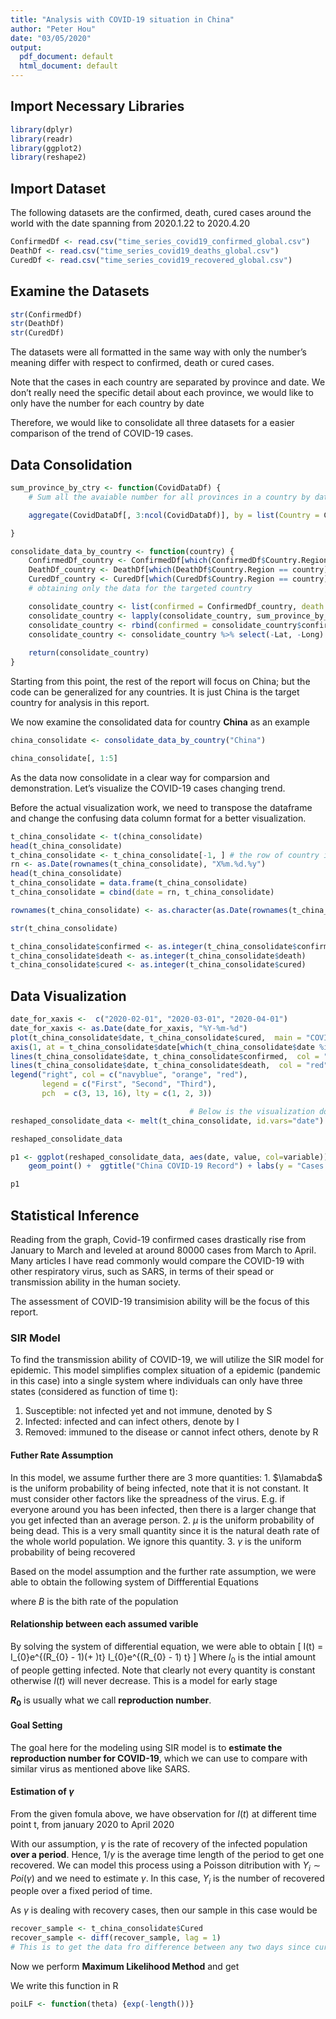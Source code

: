 ```yaml
---
title: "Analysis with COVID-19 situation in China"
author: "Peter Hou"
date: "03/05/2020"
output:
  pdf_document: default
  html_document: default
---
```


## Import Necessary Libraries

``` r
library(dplyr)
library(readr)
library(ggplot2)
library(reshape2)
```


## Import Dataset

The following datasets are the confirmed, death, cured cases around the world with the date spanning from 2020.1.22 to 2020.4.20

``` r
ConfirmedDf <- read.csv("time_series_covid19_confirmed_global.csv")
DeathDf <- read.csv("time_series_covid19_deaths_global.csv")
CuredDf <- read.csv("time_series_covid19_recovered_global.csv")
```

## Examine the Datasets

```r
str(ConfirmedDf)
str(DeathDf)
str(CuredDf) 
```
The datasets were all formatted in the same way with only the number's meaning differ with respect to confirmed, death or cured cases.

Note that the cases in each country are separated by province and date. We don't really need the specific detail about each province, we would like to only have the number for each country by date 

Therefore, we would like to consolidate all three datasets for a easier comparison of the trend of COVID-19 cases.

## Data Consolidation


``` r
sum_province_by_ctry <- function(CovidDataDf) {
    # Sum all the avaiable number for all provinces in a country by date. 

    aggregate(CovidDataDf[, 3:ncol(CovidDataDf)], by = list(Country = CovidDataDf$Country.Region), sum) # note we use 3:col(CovidDataDf) to only include numeircal columns

}

consolidate_data_by_country <- function(country) {
    ConfirmedDf_country <- ConfirmedDf[which(ConfirmedDf$Country.Region == country), ]
    DeathDf_country <- DeathDf[which(DeathDf$Country.Region == country), ]
    CuredDf_country <- CuredDf[which(CuredDf$Country.Region == country), ]
    # obtaining only the data for the targeted country

    consolidate_country <- list(confirmed = ConfirmedDf_country, death = DeathDf_country, cured = CuredDf_country)
    consolidate_country <- lapply(consolidate_country, sum_province_by_ctry)
    consolidate_country <- rbind(confirmed = consolidate_country$confirmed, death = consolidate_country$death, cured = consolidate_country$cured)
    consolidate_country <- consolidate_country %>% select(-Lat, -Long) # Lat and Long are used to mark the position of provinces on earth, they lost their meaning when we aggregate them. Hence, we remove them from our dataset
    
    return(consolidate_country)
}

```

Starting from this point, the rest of the report will focus on China; but the code can be generalized for any countries. It is just China is the target country for analysis in this report.

We now examine the consolidated data for country **China** as an example

``` r
china_consolidate <- consolidate_data_by_country("China")

china_consolidate[, 1:5]
```

As the data now consolidate in a clear way for comparsion and demonstration. Let's visualize the COVID-19 cases changing trend.

Before the actual visualization work, we need to transpose the dataframe and change the confusing data column format for a better visualization.


``` r
t_china_consolidate <- t(china_consolidate)
head(t_china_consolidate)
t_china_consolidate <- t_china_consolidate[-1, ] # the row of country is not needed
rn <- as.Date(rownames(t_china_consolidate), "X%m.%d.%y")
head(t_china_consolidate)
t_china_consolidate = data.frame(t_china_consolidate)
t_china_consolidate = cbind(date = rn, t_china_consolidate)

rownames(t_china_consolidate) <- as.character(as.Date(rownames(t_china_consolidate), "X%m.%d.%y"), origin = "2020-01-22")

str(t_china_consolidate)

t_china_consolidate$confirmed <- as.integer(t_china_consolidate$confirmed)
t_china_consolidate$death <- as.integer(t_china_consolidate$death)
t_china_consolidate$cured <- as.integer(t_china_consolidate$cured)
```

## Data Visualization

``` r
date_for_xaxis <-  c("2020-02-01", "2020-03-01", "2020-04-01")
date_for_xaxis <- as.Date(date_for_xaxis, "%Y-%m-%d")
plot(t_china_consolidate$date, t_china_consolidate$cured,  main = "COVID-19 Cases in China from 2020-01-22 to 2020-04-20", xlab = "Date", ylab = "Number of Cases", xaxt = "n", col = "navyblue", lty = 1, pch = 3)
axis(1, at = t_china_consolidate$date[which(t_china_consolidate$date %in% date_for_xaxis)], labels = c("Feb", "Mar", "Apr"))
lines(t_china_consolidate$date, t_china_consolidate$confirmed,  col = "orange", lty = 2, pch = 13)
lines(t_china_consolidate$date, t_china_consolidate$death,  col = "red", lty = 3, pch = 16)
legend("right", col = c("navyblue", "orange", "red"),
       legend = c("First", "Second", "Third"),
       pch  = c(3, 13, 16), lty = c(1, 2, 3))

                                        # Below is the visualization done by ggplot, only for pratice purpose
reshaped_consolidate_data <- melt(t_china_consolidate, id.vars="date")

reshaped_consolidate_data

p1 <- ggplot(reshaped_consolidate_data, aes(date, value, col=variable)) +
    geom_point() +  ggtitle("China COVID-19 Record") + labs(y = "Cases Number", x = "Date", color = "Case Type") 

p1

```

## Statistical Inference
Reading from the graph, Covid-19 confirmed cases drastically rise from January to March and leveled at around 80000 cases from March to April. Many articles I have read commonly would compare the COVID-19 with other respiratory virus, such as SARS, in terms of their spead or transmission ability in the human society. 

The assessment of COVID-19 transimision ability will be the focus of this report.

### SIR Model
To find the transmission ability of COVID-19, we will utilize the SIR model for epidemic. This model simplifies complex situation of a epidemic (pandemic in this case) into a single system where individuals can only have three states (considered as function of time t):

1. Susceptible: not infected yet and not immune, denoted by S
2. Infected: infected and can infect others, denote by I
3. Removed: immuned to the disease or cannot infect others, denote by R

#### Futher Rate Assumption
In this model, we assume further there are 3 more quantities:
1. $\lamabda$ is the uniform probability of being infected, note that it is not constant. It must consider other factors like the spreadness of the virus. E.g. if everyone around you has been infected, then there is a larger change that you get infected than an average person.
2. $\mu$ is the uniform probability of being dead. This is a very small quantity since it is the natural death rate of the whole world population. We ignore this quantity.
3. $\gamma$ is the uniform probability of being recovered

Based on the model assumption and the further rate assumption, we were able to obtain the following system of Diffferential Equations


\begin{equation}
  \begin{aligned}
    \frac{dS}{dt} &= B - \lambda S - \mu S\\
    \frac{dI}{dt} &= \lambda S - \gamma I - \mu I\\
    \frac{dR}{dt} &= \gamma I - \mu R
  \end{aligned}
\end{equation}
where $B$ is the bith rate of the population

#### Relationship between each assumed varible

By solving the system of differential equation, we were able to obtain
\[  I(t) = I_{0}e^{(R_{0} - 1)(\gamma + \mu)t} \approx I_{0}e^{(R_{0}
    - 1) \gamma t}  \]
Where $I_{0}$ is the intial amount of people getting infected. Note
that clearly not every quantity is constant otherwise $I(t)$ will never
decrease. This is a model for early stage

**$R_{0}$** is usually what we call **reproduction number**.

#### Goal Setting
The goal here for the modeling using SIR model is to **estimate the reproduction number for COVID-19**, which we can use to compare with similar virus as mentioned above like SARS.

#### Estimation of $\gamma$
From the given fomula above, we have observation for $I(t)$ at different time point t, from january 2020 to April 2020

With our assumption, $\gamma$ is the rate of recovery of the infected population **over a period**. Hence, $1/\gamma$ is the average time length of the period to get one recovered. We can model this process using a Poisson ditribution with $Y_i \sim Poi(\gamma)$ and we need to estimate $\gamma$. In this case, $Y_i$ is the number of recovered people over a fixed period of time.

As $\gamma$ is dealing with recovery cases, then our sample in this case would be 

``` r
recover_sample <- t_china_consolidate$Cured
recover_sample <- diff(recover_sample, lag = 1) 
# This is to get the data fro difference between any two days since cured is the total cases and we want each days' recovery data.


```
Now we perform **Maximum Likelihood Method** and get


\begin{aligned}
  \begin{equation}
    L(\theta) &=
    \Pi_{i=1^{n}}\frac{e^{(-\theta)}\theta^{y_{i}}}{y_{i}!}\\
              &=
              (\Pi_{i=1}^{n}\frac{1}{y_{i}!})e^{-n\theta}\theta^{sum_{i=1}^{n}y_{i}}\\
              &=Ce^{-n\theta}\theta^{sum_{i=1}^{n}y_{i}}
  \end{equation}
\end{aligned}

We write this function in R
``` r

poiLF <- function(theta) {exp(-length())}


```
















